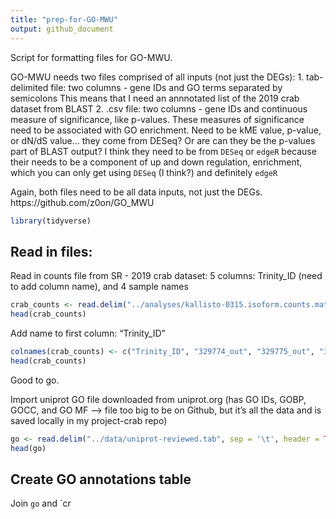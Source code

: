 ```yaml
---
title: "prep-for-GO-MWU"
output: github_document
---
```

Script for formatting files for GO-MWU. 

GO-MWU needs two files comprised of all inputs (not just the DEGs):
1. tab-delimited file: two columns - gene IDs and GO terms separated by semicolons
This means that I need an annnotated list of the 2019 crab dataset from BLAST
2. .csv file: two columns - gene IDs and continuous measure of significance, like p-values. 
These measures of significance need to be associated with GO enrichment. Need to be kME value, p-value, or dN/dS value... they come from DESeq? Or are can they be the p-values part of BLAST output? 
I think they need to be from `DESeq` or `edgeR` because their needs to be a component of up and down regulation, enrichment, which you can only get using `DESeq` (I think?) and definitely `edgeR`

Again, both files need to be all data inputs, not just the DEGs. 
https://github.com/z0on/GO_MWU

```r
library(tidyverse)
```

## Read in files:
Read in counts file from SR - 2019 crab dataset: 
5 columns: Trinity_ID (need to add column name), and 4 sample names
```r
crab_counts <- read.delim("../analyses/kallisto-0315.isoform.counts.matrix", header = TRUE)
head(crab_counts)
```
Add name to first column: "Trinity_ID"
```r
colnames(crab_counts) <- c("Trinity_ID", "329774_out", "329775_out", "329776_out", "329777_out")
head(crab_counts)
```
Good to go.

Import uniprot GO file downloaded from uniprot.org 
(has GO IDs, GOBP, GOCC, and GO MF --> file too big to be on Github, but it's all the data and is saved locally in my project-crab repo)
```r
go <- read.delim("../data/uniprot-reviewed.tab", sep = '\t', header = TRUE)
head(go)
```

## Create GO annotations table
Join `go` and `cr






